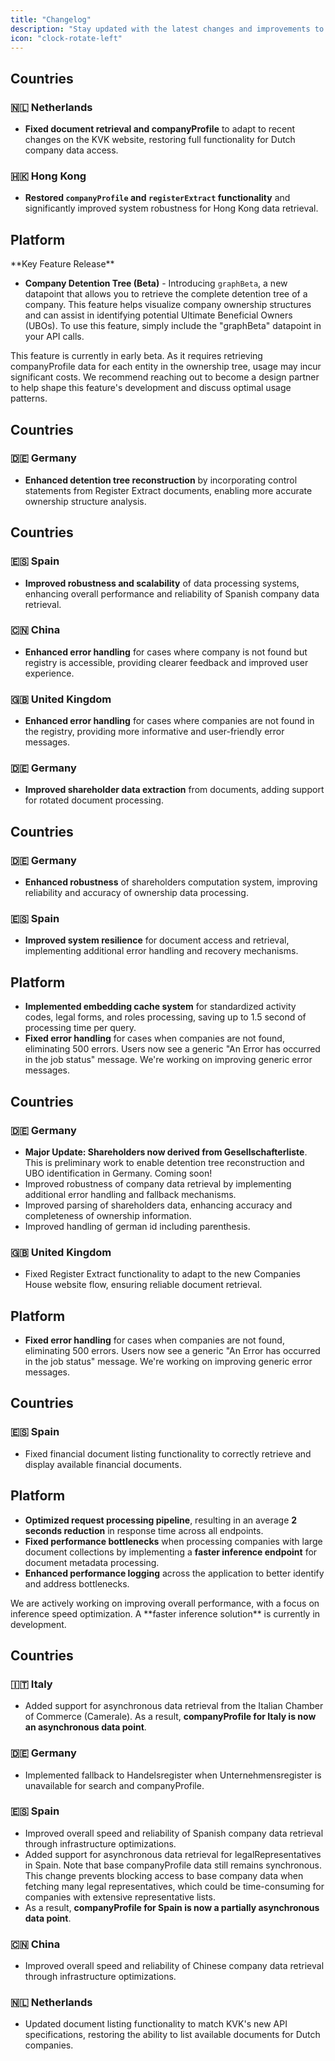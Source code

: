 ```yaml
---
title: "Changelog"
description: "Stay updated with the latest changes and improvements to Semaphore"
icon: "clock-rotate-left"
---
```


<Update label="Week 15, 2025">

## Countries

### 🇳🇱 Netherlands

- **Fixed document retrieval and companyProfile** to adapt to recent changes on the KVK website, restoring full functionality for Dutch company data access.

### 🇭🇰 Hong Kong

- **Restored `companyProfile` and `registerExtract` functionality** and significantly improved system robustness for Hong Kong data retrieval.

</Update>

<Update label="Week 14, 2025">

## Platform

<Callout type="info" emoji="🌟">
  **Key Feature Release**
</Callout>

- **Company Detention Tree (Beta)** <Icon icon="diagram-project" color="#16A34A" /> - Introducing `graphBeta`, a new datapoint that allows you to retrieve the complete detention tree of a company. This feature helps visualize company ownership structures and can assist in identifying potential Ultimate Beneficial Owners (UBOs). To use this feature, simply include the "graphBeta" datapoint in your API calls.

<Note>
  This feature is currently in early beta. As it requires retrieving companyProfile data for each entity in the ownership tree, usage may incur
  significant costs. We recommend reaching out to become a design partner to help shape this feature's development and discuss optimal usage patterns.
</Note>

## Countries

### 🇩🇪 Germany

- **Enhanced detention tree reconstruction** by incorporating control statements from Register Extract documents, enabling more accurate ownership structure analysis.

</Update>

<Update label="Week 13, 2025">

## Countries

### 🇪🇸 Spain

- **Improved robustness and scalability** of data processing systems, enhancing overall performance and reliability of Spanish company data retrieval.

### 🇨🇳 China

- **Enhanced error handling** for cases where company is not found but registry is accessible, providing clearer feedback and improved user experience.

### 🇬🇧 United Kingdom

- **Enhanced error handling** for cases where companies are not found in the registry, providing more informative and user-friendly error messages.

### 🇩🇪 Germany

- **Improved shareholder data extraction** from documents, adding support for rotated document processing.

</Update>

<Update label="Week 12, 2025">

## Countries

### 🇩🇪 Germany

- **Enhanced robustness** of shareholders computation system, improving reliability and accuracy of ownership data processing.

### 🇪🇸 Spain

- **Improved system resilience** for document access and retrieval, implementing additional error handling and recovery mechanisms.

</Update>

<Update label="Week 11, 2025">

## Platform

- **Implemented embedding cache system** for standardized activity codes, legal forms, and roles processing, saving up to 1.5 second of processing time per query.
- **Fixed error handling** for cases when companies are not found, eliminating 500 errors. Users now see a generic "An Error has occurred in the job status" message. We're working on improving generic error messages.

## Countries

### 🇩🇪 Germany

- **Major Update: Shareholders now derived from Gesellschafterliste**. This is preliminary work to enable detention tree reconstruction and UBO identification in Germany. Coming soon!
- Improved robustness of company data retrieval by implementing additional error handling and fallback mechanisms.
- Improved parsing of shareholders data, enhancing accuracy and completeness of ownership information.
- Improved handling of german id including parenthesis.

### 🇬🇧 United Kingdom

- Fixed Register Extract functionality to adapt to the new Companies House website flow, ensuring reliable document retrieval.

</Update>

<Update label="Week 10, 2025">

## Platform

- **Fixed error handling** for cases when companies are not found, eliminating 500 errors. Users now see a generic "An Error has occurred in the job status" message. We're working on improving generic error messages.

## Countries

### 🇪🇸 Spain

- Fixed financial document listing functionality to correctly retrieve and display available financial documents.

</Update>

<Update label="Week 09, 2025">

## Platform

- **Optimized request processing pipeline**, resulting in an average **2 seconds reduction** in response time across all endpoints.
- **Fixed performance bottlenecks** when processing companies with large document collections by implementing a **faster inference endpoint** for document metadata processing.
- **Enhanced performance logging** across the application to better identify and address bottlenecks.

<Note>
  We are actively working on improving overall performance, with a focus on inference speed optimization. A **faster inference solution** is currently
  in development.
</Note>

## Countries

### 🇮🇹 Italy

- Added support for asynchronous data retrieval from the Italian Chamber of Commerce (Camerale). As a result, **companyProfile for Italy is now an asynchronous data point**.

### 🇩🇪 Germany

- Implemented fallback to Handelsregister when Unternehmensregister is unavailable for search and companyProfile.

### 🇪🇸 Spain

- Improved overall speed and reliability of Spanish company data retrieval through infrastructure optimizations.
- Added support for asynchronous data retrieval for legalRepresentatives in Spain. Note that base companyProfile data still remains synchronous. This change prevents blocking access to base company data when fetching many legal representatives, which could be time-consuming for companies with extensive representative lists.
- As a result, **companyProfile for Spain is now a partially asynchronous data point**.

### 🇨🇳 China

- Improved overall speed and reliability of Chinese company data retrieval through infrastructure optimizations.

### 🇳🇱 Netherlands

- Updated document listing functionality to match KVK's new API specifications, restoring the ability to list available documents for Dutch companies.

</Update>
